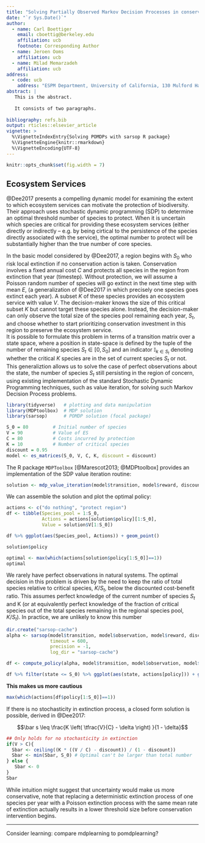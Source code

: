 ```yaml
---
title: "Solving Partially Observed Markov Decision Processes in conservation problems"
date: "`r Sys.Date()`"
author:
  - name: Carl Boettiger
    email: cboettig@berkeley.edu
    affiliation: ucb
    footnote: Corresponding Author
  - name: Jeroen Ooms
    affiliation: ucb
  - name: Milad Memarzadeh
    affiliation: ucb
address:
  - code: ucb
    address: "ESPM Department, University of California, 130 Mulford Hall Berkeley, CA 94720-3114, USA"
abstract: |
   This is the abstract.
 
   It consists of two paragraphs.
 
bibliography: refs.bib
output: rticles::elsevier_article
vignette: >
  %\VignetteIndexEntry{Solving POMDPs with sarsop R package}
  %\VignetteEngine{knitr::rmarkdown}
  %\VignetteEncoding{UTF-8}
---
```


```r
knitr::opts_chunk$set(fig.width = 7)
```



## Ecosystem Services

@Dee2017 presents a compelling dynamic model for examining the extent to which ecosystem services can motivate the protection of biodiversity.  Their approach uses stochastic dynamic programming (SDP) to determine an optimal threshold number of species to protect.  When it is uncertain which species are critical for providing these ecosystem services (either directly or indirectly -- e.g. by being cirtical to the persistence of the species directly associated with the service), the optimal number to protect will be substantially higher than the true number of core species.  




In the basic model considered by @Dee2017, a region begins with $S_0$ who risk local extinction if no conservation action is taken.  Conservation involves a fixed annual cost $C$ and protects all species in the region from extinction that year (timestep). Without protection, we will assume a Poisson random number of species will go extinct in the next time step with mean $E$, (a generalization of @Dee2017 in which precisely one species goes extinct each year).  A subset $K$ of these species provides an ecosystem service with value $V$.  The decision-maker knows the size of this critical subset $K$ but cannot target these species alone. Instead, the decision-maker can only observe the total size of the species pool remaining each year, $S_t$, and choose whether to start prioritizing conservation investment in this region to preserve the ecosystem service.  
It is possible to formulate this problem in terms of a transition matrix over a state space, where a position in state-space is defined by the tuple of the number of remaining species $S_t \in [0, S_0]$ and an indicator $\mathbb{I}_{k \in S_t}$ denoting whether the critical $K$ species are in the set of current species $S_t$ or not. This generaliztion allows us to solve the case of perfect observations about the state, the number of species $S_t$ still persisting in the region of concern, using existing implementation of the standard Stochastic Dynamic Programming techniques, such as value iteration, for solving such Markov Decision Process problems.

```r
library(tidyverse)   # plotting and data manipulation
library(MDPtoolbox)  # MDP solution
library(sarsop)      # POMDP solution (focal package)
```


```r
S_0 = 80         # Initial number of species
V = 90           # Value of ES
C = 80           # Costs incurred by protection
K = 10           # Number of critical species
discount = 0.95
model <- es_matrices(S_0, V, C, K, discount = discount)
```


The R package `MDPToolbox` [@Marescot2013; @MDPtoolbox] provides an implementation of the SDP value iteration routine:

```r
solution <- mdp_value_iteration(model$transition, model$reward, discount)
```


We can assemble the solution and plot the optimal policy:

```r
actions <- c("do nothing", "protect region")
df <- tibble(Species_pool = 1:S_0, 
             Actions = actions[solution$policy][1:S_0],
             Value = solution$V[1:S_0])

df %>% ggplot(aes(Species_pool, Actions)) + geom_point()
```

```r
solution$policy
```

```r
optimal <- max(which(actions[solution$policy[1:S_0]]==1))
optimal
```


We rarely have perfect observations in natural systems.  The optimal decision in this problem is driven by the need to keep the ratio of total species relative to critical species, $K/S_t$, below the discounted cost-benefit ratio.  This assumes perfect knowledge of the current number of species $S_t$ and K (or at equivalently perfect knowledge of the fraction of critical species out of the total species remaining in the regional species pool, $K/S_t$).  In practice, we are unlikely to know this number

```r
dir.create("sarsop-cache")
alpha <- sarsop(model$transition, model$observation, model$reward, discount, 
                timeout = 600,
                precision = -1,
                log_dir = "sarsop-cache")
```


```r
df <- compute_policy(alpha, model$transition, model$observation, model$reward)
```


```r
df %>% filter(state <= S_0) %>% ggplot(aes(state, actions[policy])) + geom_point()
```

**This makes us more cautious**

```r
max(which(actions[df$policy[1:S_0]]==1))
```





If there is no stochasticity in extinction process, a closed form solution is possible, derived in @Dee2017:

$$\bar s \leq \frac{K \left( \tfrac{V}{C} - \delta \right) }{1 - \delta}$$


```r
## Only holds for no stochasticity in extinction
if(V > C){
  Sbar <- ceiling((K * ((V / C) - discount)) / (1 - discount))
  Sbar <- min(Sbar, S_0) # Optimal can't be larger than total number
} else { 
   Sbar <- 0
}
Sbar
```

While intuition might suggest that uncertainty would make us more conservative, note that replacing a deterministic extinction process of one species per year with a Poisson extinction process with the same mean rate of extinction actually results in a lower threshold size before conservation intervention begins.  


----


Consider learning: compare mdplearning to pomdplearning?
